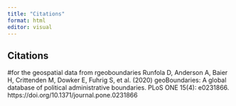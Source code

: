 ```yaml
---
title: "Citations"
format: html
editor: visual
---
```


## Citations 



#for the geospatial data from rgeoboundaries 
Runfola D, Anderson A, Baier H, Crittenden M, Dowker E, Fuhrig S, et al. (2020) geoBoundaries: A global database of political administrative boundaries. PLoS ONE 15(4): e0231866. https://doi.org/10.1371/journal.pone.0231866